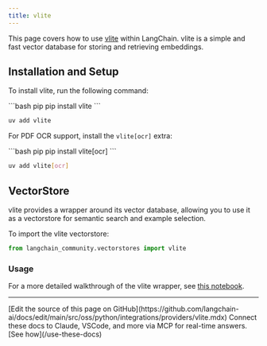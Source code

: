 ```yaml
---
title: vlite
---
```


This page covers how to use [vlite](https://github.com/sdan/vlite) within LangChain. vlite is a simple and fast vector database for storing and retrieving embeddings.

## Installation and Setup

To install vlite, run the following command:

<CodeGroup>
```bash pip
pip install vlite
```

```bash uv
uv add vlite
```
</CodeGroup>

For PDF OCR support, install the `vlite[ocr]` extra:

<CodeGroup>
```bash pip
pip install vlite[ocr]
```

```bash uv
uv add vlite[ocr]
```
</CodeGroup>

## VectorStore

vlite provides a wrapper around its vector database, allowing you to use it as a vectorstore for semantic search and example selection.

To import the vlite vectorstore:

```python
from langchain_community.vectorstores import vlite
```

### Usage

For a more detailed walkthrough of the vlite wrapper, see [this notebook](/oss/python/integrations/vectorstores/vlite).

---

<Callout icon="pen-to-square" iconType="regular">
    [Edit the source of this page on GitHub](https://github.com/langchain-ai/docs/edit/main/src/oss/python/integrations/providers/vlite.mdx)
</Callout>
<Tip icon="terminal" iconType="regular">
    Connect these docs to Claude, VSCode, and more via MCP for    real-time answers. [See how](/use-these-docs)
</Tip>
